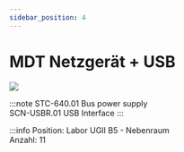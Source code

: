 ```yaml
---
sidebar_position: 4
---
```


# MDT Netzgerät + USB

[![](/image/Labore/B4/Laborplatten/MusterET/knx_mdt_usb_power_min.webp)](/image/Labore/B4/Laborplatten/MusterET/knx_mdt_usb_power.webp)

:::note
STC-640.01 Bus power supply\
SCN-USBR.01 USB Interface
:::

:::info
Position:   Labor UGII B5 - Nebenraum\
Anzahl:     11